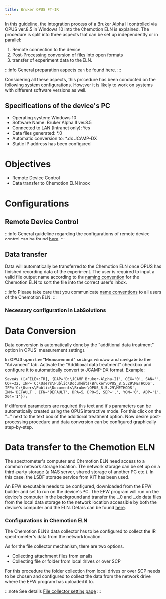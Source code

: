 ```yaml
---
title: Bruker OPUS FT-IR
---
```


In this guideline, the integration process of a Bruker Alpha II controlled via OPUS ver.8.5 in Windows 10 into the Chemotion ELN is explained.
The procedure is split into three aspects that can be set up independently or in parallel:

1. Remote connection to the device
2. Post-Processing conversion of files into open formats
3. transfer of experiment data to the ELN.

:::info
General preparation aspects can be found [here](../../devices#general-preparation-aspects).
:::

Considering all these aspects, this procedure has been conducted on the following system configurations.
However it is likely to work on systems with different software versions as well.

## Specifications of the device's PC

- Operating system: Windows 10
- Software Name: Bruker Alpha II ver.8.5
- Connected to LAN (Intranet only): Yes
- Data files generated: \*.0
- Automatic conversion to: \*.dx JCAMP-DX
- Static IP address has been configured

# Objectives

- Remote Device Control
- Data transfer to Chemotion ELN inbox

# Configurations

## Remote Device Control

:::info
General guideline regarding the configurations of remote device control can be found [here](../configurations/remote_control).
:::

## Data transfer

Data will automatically be transferred to the Chemotion ELN once OPUS has finished recording data of the experiment.
The user is required to input a valid file output name according to the [naming convention](../../devices#name-conventions) for the Chemotion ELN to sort the file into the correct user's inbox.

:::info
Please take care that you communicate [name conventions](../../devices#name-conventions) to all users of the Chemotion ELN.
:::

### Necessary configuration in LabSolutions

# Data Conversion

Data conversion is automatically done by the "additional data treatment" option in OPUS' measurement settings.

In OPUS open the "Measurement" settings window and navigate to the "Advanced" tab. Activate the "Additional data treatment" checkbox and configure it to automatically convert to JCAMP-DX format.
Example:

```
SaveAs ([<FILE>:TR], {DAP='D:\JCAMP_Bruker-Alpha-II', OEX='0', SAN='', COF=32, INP='C:\Users\Public\Documents\Bruker\OPUS_8.5.29\METHODS', IFP='C:\Users\Public\Documents\Bruker\OPUS_8.5.29\METHODS', INM='DEFAULT', IFN='DEFAULT', DPA=5, DPO=5, SEP=',', YON='0', ADP='1', X64='1'});
```

If different parameters are required this text and it's parameters can be automatically created using the OPUS interactive mode.
For this click on the "..." next to the text box of the additional treatment option. Now desire post-processing procedure and data conversion can be configured graphically step-by-step.

# Data transfer to the Chemotion ELN

The spectrometer's computer and Chemotion ELN need access to a common network storage location.
The network storage can be set up on a third-party storage (a NAS server, shared storage of another PC etc.). In this case, the LSDF storage service from KIT has been used.

An EFW executable needs to be configured, downloaded from the EFW builder and set to run on the device's PC.
The EFW program will run on the device's computer in the background and transfer the _.0 and _.dx data files from the local data storage to the network location accessible by both the device's computer and the ELN.
Details can be found [here](../configurations/data_transfer).

### Configurations in Chemotion ELN

The Chemotion ELN’s data collector has to be configured to collect the IR spectrometer's data from the network location.

As for the file collector mechanism, there are two options.

- Collecting attachment files from emails
- Collecting file or folder from local drives or over SCP

For this procedure the folder collection from local drives or over SCP needs to be chosen and configured to collect the data from the network drive where the EFW program has uploaded it to.

:::note See details
[File collector setting page](../../install_configure/configuration#file-collection)
:::
